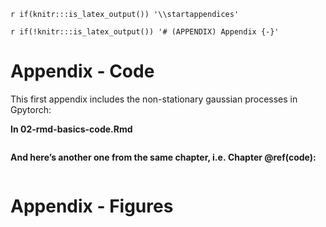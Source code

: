 `r if(knitr:::is_latex_output()) '\\startappendices'`

`r if(!knitr:::is_latex_output()) '# (APPENDIX) Appendix {-}'` 

<!-- If you feel it necessary to include an appendix, it goes here. The first appendix should include the commands above. -->


# Appendix - Code

This first appendix includes the non-stationary gaussian processes in Gpytorch:

**In 02-rmd-basics-code.Rmd**

```r
```

**And here's another one from the same chapter, i.e. Chapter \@ref(code):**

```r
```



# Appendix - Figures

\setcounter{figure}{0}
\makeatletter 
\renewcommand{\thefigure}{S\@arabic\c@figure}
\makeatother

<!-- FIGURE S2 -->
\begin{figure}[!h]
	\centering
	\includegraphics[width=1\linewidth]{figures/extra/figureS2.png}
	\caption{IRIS (Intelligently Reinforced Image Segmentation) graphical user interface. There are seven feature bars in it. A) Edit and navigation bar. B) Select drawing semantic classes. C) Draw bar; the last bottom executes the GBDT algorithm that filling out the mask using prior manual annotations, D) Testing bar, it helps to compare human and AI annotations. F) Image metadata, it display image thumbnail and location using Google maps. E) Image contrast bar which change image brightness and saturation. G) Machine learning summary support, that shows GBDT performance metrics.}
	\label{fig:figureS01}
\end{figure}


<!-- FIGURE S3 -->
\begin{figure}[!h]
	\centering
	\includegraphics[width=1\linewidth]{figures/extra/figureS3.png}
	\caption{Three main cloudApp panels. A) Display time series for Blue, SWIR1 bands and NDVI for all images in a one-year moving window. B) Inspect image thumbnails; the white circle's values are averaged and displayed in panel A. C) Map display for showing the image patch's centroid.}
	\label{fig:figureS02}
\end{figure}


